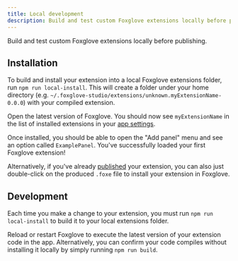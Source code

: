```yaml
---
title: Local development
description: Build and test custom Foxglove extensions locally before publishing.
---
```


Build and test custom Foxglove extensions locally before publishing.

## Installation

To build and install your extension into a local Foxglove extensions folder, run `npm run local-install`. This will create a folder under your home directory (e.g. `~/.foxglove-studio/extensions/unknown.myExtensionName-0.0.0`) with your compiled extension.

Open the latest version of Foxglove. You should now see `myExtensionName` in the list of installed extensions in your [app settings](/docs/visualization/introduction#settings#extensions).

Once installed, you should be able to open the "Add panel" menu and see an option called `ExamplePanel`. You've successfully loaded your first Foxglove extension!

Alternatively, if you've already [published](/docs/visualization/extensions/publish) your extension, you can also just double-click on the produced `.foxe` file to install your extension in Foxglove.

## Development

Each time you make a change to your extension, you must run `npm run local-install` to build it to your local extensions folder.

Reload or restart Foxglove to execute the latest version of your extension code in the app. Alternatively, you can confirm your code compiles without installing it locally by simply running `npm run build`.
